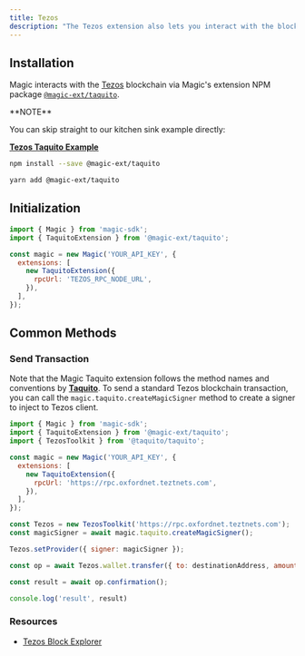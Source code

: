 ```yaml
---
title: Tezos
description: "The Tezos extension also lets you interact with the blockchain using methods from Tezos's [Taquito](https://tezostaquito.io/) SDK."
---
```


## Installation

Magic interacts with the [Tezos](https://tezos.com/) blockchain via Magic's extension NPM package [`@magic-ext/taquito`](https://www.npmjs.com/package/@magic-ext/taquito).

<Info>
**NOTE**

You can skip straight to our kitchen sink example directly:

<Icon icon="hand-point-right" iconType="solid"/> [**Tezos Taquito Example**](https://codesandbox.io/s/github/magiclabs/example-taquito)

</Info>

<CodeGroup>

```bash NPM icon="npm"
npm install --save @magic-ext/taquito
```

```bash Yarn icon="yarn"
yarn add @magic-ext/taquito
```

</CodeGroup>

## Initialization

```javascript JavaScript icon="square-js"
import { Magic } from 'magic-sdk';
import { TaquitoExtension } from '@magic-ext/taquito';

const magic = new Magic('YOUR_API_KEY', {
  extensions: [
    new TaquitoExtension({
      rpcUrl: 'TEZOS_RPC_NODE_URL',
    }),
  ],
});
```
## Common Methods

### Send Transaction

Note that the Magic Taquito extension follows the method names and conventions by [**Taquito**](https://tezostaquito.io/). To send a standard Tezos blockchain transaction, you can call the `magic.taquito.createMagicSigner` method to create a signer to inject to Tezos client.

```javascript JavaScript icon="square-js"
import { Magic } from 'magic-sdk';
import { TaquitoExtension } from '@magic-ext/taquito';
import { TezosToolkit } from '@taquito/taquito';

const magic = new Magic('YOUR_API_KEY', {
  extensions: [
    new TaquitoExtension({
      rpcUrl: 'https://rpc.oxfordnet.teztnets.com',
    }),
  ],
});

const Tezos = new TezosToolkit('https://rpc.oxfordnet.teztnets.com');
const magicSigner = await magic.taquito.createMagicSigner();

Tezos.setProvider({ signer: magicSigner });

const op = await Tezos.wallet.transfer({ to: destinationAddress, amount: sendXTZAmount });

const result = await op.confirmation();

console.log('result', result)
```

### Resources

* [Tezos Block Explorer](https://tzstats.com/)

